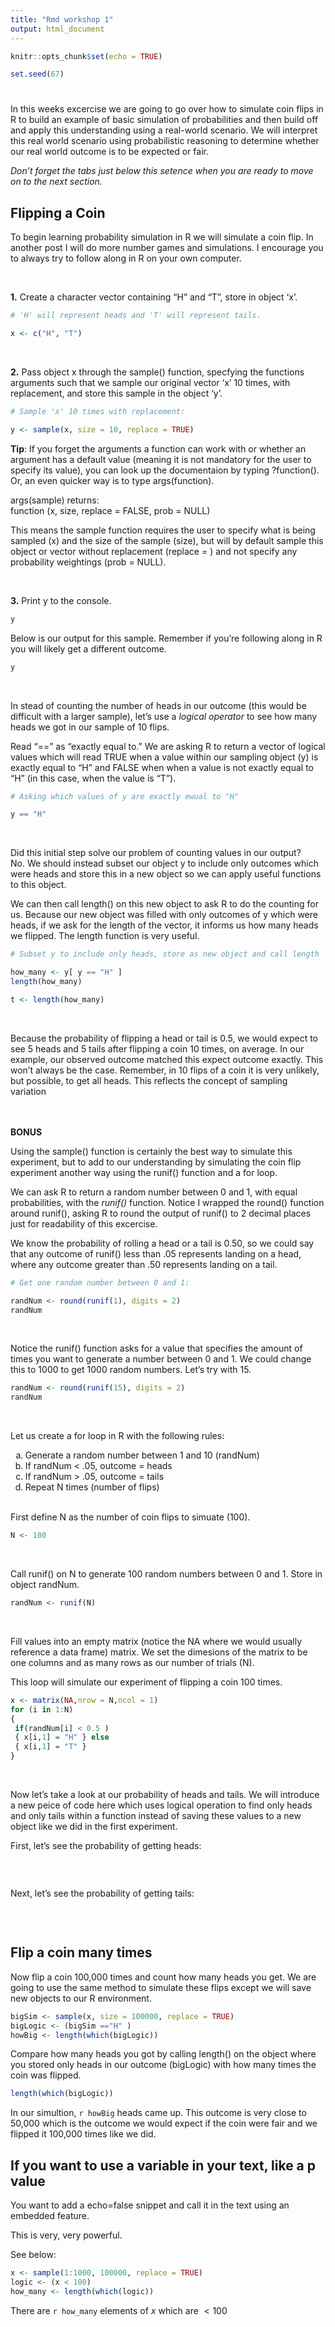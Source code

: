 ---
title: "Rmd workshop 1"
output: html_document
---

```{r setup, include=FALSE}
knitr::opts_chunk$set(echo = TRUE)
```


```{r, echo = FALSE}

set.seed(67)

```

# {.tabset}

In this weeks excercise we are going to go over how to simulate coin flips
in R to build an example of basic simulation of probabilities and then build off
and apply this understanding using a real-world scenario.  We will interpret this real 
world scenario using probabilistic reasoning to determine whether our real world outcome
is to be expected or fair.<br />

*Don't forget the tabs just below this setence when you are ready to move
on to the next section.*



## **Flipping a Coin**

To begin learning probability simulation in R we will simulate a coin flip. 
In another post I will do more number games and simulations. I encourage you 
to always try to follow along in R on your own computer.

<br />  

**1.** Create a character vector containing "H" and "T", store in object 'x'. <br /> 

```{r}

# 'H' will represent heads and 'T' will represent tails.

x <- c("H", "T")

````
<br />



**2.** Pass object x through the sample() function, specfying the functions
  arguments such that we sample our original vector 'x' 10 times, with
  replacement, and store this sample in the object 'y'. <br />  

```{r}
# Sample 'x' 10 times with replacement:

y <- sample(x, size = 10, replace = TRUE)

```
  
**Tip**: If you forget the arguments a function can work with or whether an argument
has a default value (meaning it is not mandatory for the user to specify its
value), you can look up the documentaion by typing ?function(). Or, an even
quicker way is to type args(function). <br />   


args(sample) returns: <br /> 
function (x, size, replace = FALSE, prob = NULL) <br />   


This means the sample function requires the user to specify what is being sampled (x)
and the size of the sample (size), but will by default sample this object or vector
without replacement (replace = ) and not specify any probability weightings (prob = NULL). <br />  

<br />


  
**3.** Print y to the console. <br /> 

```{r, eval= FALSE}
y

```

Below is our output for this sample. Remember if you're following along in R you will likely get a 
different outcome.

```{r, echo= FALSE}
y

````
<br />

In stead of counting the number of heads in our outcome (this would be difficult with a larger sample),
let's use a *logical operator* to see how many heads we got in our sample of 10 flips.<br />  


Read "==" as "exactly equal to." We are asking R to return a vector of logical
values which will read TRUE when a value within our sampling object (y) is exactly equal to
"H" and FALSE when when a value is not exactly equal to "H" (in this case, when the value
is "T").

```{r}
# Asking which values of y are exactly ewual to "H"

y == "H"

```
<br />

Did this initial step solve our problem of counting values in our output?
No. We should instead subset our object y to include only outcomes which were
heads and store this in a new object so we can apply useful functions to this object. 

We can then call length() on this new object to ask R to do the counting for us.
Because our new object was filled with only outcomes of y which were heads, 
if we ask for the length of the vector, it informs us how many heads we flipped.
The length function is very useful.


```{r}
# Subset y to include only heads, store as new object and call length

how_many <- y[ y == "H" ]
length(how_many)

```

```{r, echo = FALSE}
t <- length(how_many)
```
<br />


Because the probability of flipping a head or tail is 0.5, we would expect to see 5 heads
and 5 tails after flipping a coin 10 times, on average. In our example, our observed outcome
matched this expect outcome exactly. This won't always be the case. Remember, in 10 flips of a 
coin it is very unlikely, but possible, to get all heads. This reflects the concept of sampling
variation <br />  
<br />



**BONUS** 

Using the sample() function is certainly the best way to simulate this experiment,
but to add to our understanding by simulating the coin flip experiment another way
using the runif() function and a for loop.<br />

We can ask R to return a random number between 0 and 1, with equal probabilities,
with the *runif()* function. Notice I wrapped the round() function around runif(),
asking R to round the output of runif() to 2 decimal places just for readability
of this excercise. <br />

We know the probability of rolling a head or a tail is 0.50, so we could say that
any outcome of runif() less than .05 represents landing on a head, where any outcome
greater than .50 represents landing on a tail.

```{r}

# Get one random number between 0 and 1:

randNum <- round(runif(1), digits = 2)
randNum

```
<br />

Notice the runif() function asks for a value that specifies the amount of
times you want to generate a number between 0 and 1. We could change this
to 1000 to get 1000 random numbers. Let's try with 15.

```{r}
randNum <- round(runif(15), digits = 2)
randNum

```
<br />

Let us create a for loop in R with the following rules: <br />

a) Generate a random number between 1 and 10 (randNum) <br />
b) If randNum < .05, outcome = heads <br />
c) If randNum > .05, outcome = tails <br />
d) Repeat N times (number of flips) <br />
<br />

First define N as the number of coin flips to simuate (100).
```{r}
N <- 100
```
<br />

Call runif() on N to generate 100 random numbers between 0 and 1. Store in object randNum. 
```{r}
randNum <- runif(N)
```
<br />

Fill values into an empty matrix (notice the NA where we would usually
reference a data frame) matrix. We set the dimesions of the matrix to be one
columns and as many rows as our number of trials (N). 

This loop will simulate our experiment of flipping a coin 100 times.

```{r}

x <- matrix(NA,nrow = N,ncol = 1)
for (i in 1:N)
{
 if(randNum[i] < 0.5 )
 { x[i,1] = "H" } else 
 { x[i,1] = "T" }
}


```
<br />

Now let's take a look at our probability of heads and tails. We will introduce
a new peice of code here which uses logical operation to find only heads and only tails
within a function instead of saving these values to a new object like we did in the
first experiment.<br />

First, let's see the probability of getting heads:

```{r}


```
<br />

Next, let's see the probability of getting tails: 

```{r}

```
<br />



## Flip a coin many times

Now flip a coin 100,000 times and count how many heads you get.
We are going to use the same method to simulate these flips except we will
save new objects to our R environment. <br />



```{r}
bigSim <- sample(x, size = 100000, replace = TRUE)
bigLogic <- (bigSim =="H" )
howBig <- length(which(bigLogic))


```

Compare how many heads you got by calling length() on the object where you stored
only heads in our outcome (bigLogic) with how many times the coin was flipped.

```{r}
length(which(bigLogic))
```


In our simultion, `r howBig` heads came up. This outcome is very
close to 50,000 which is the outcome we would expect if the coin
were fair and we flipped it 100,000 times like we did. 



## If you want to use a variable in your text, like a p value

You want to add a echo=false snippet and call it in the text
using an embedded feature. 

This is very, very powerful.


See below: 

```{r, echo = FALSE}

x <- sample(1:1000, 100000, replace = TRUE)
logic <- (x < 100)
how_many <- length(which(logic))

```

There are `r how_many` elements of $x$ which are $<100$







